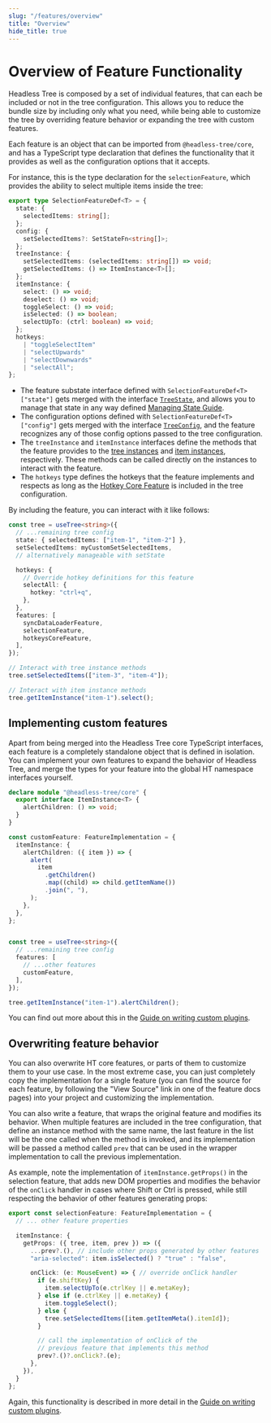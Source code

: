 ```yaml
---
slug: "/features/overview"
title: "Overview"
hide_title: true
---
```


# Overview of Feature Functionality

Headless Tree is composed by a set of individual features, that can each be included or not in the tree
configuration. This allows you to reduce the bundle size by including only what you need, while being able
to customize the tree by overriding feature behavior or expanding the tree with custom features.

Each feature is an object that can be imported from `@headless-tree/core`, and has a TypeScript type declaration
that defines the functionality that it provides as well as the configuration options that it accepts.

For instance, this is the type declaration for the `selectionFeature`, which provides the ability to
select multiple items inside the tree:

```ts
export type SelectionFeatureDef<T> = {
  state: {
    selectedItems: string[];
  };
  config: {
    setSelectedItems?: SetStateFn<string[]>;
  };
  treeInstance: {
    setSelectedItems: (selectedItems: string[]) => void;
    getSelectedItems: () => ItemInstance<T>[];
  };
  itemInstance: {
    select: () => void;
    deselect: () => void;
    toggleSelect: () => void;
    isSelected: () => boolean;
    selectUpTo: (ctrl: boolean) => void;
  };
  hotkeys:
    | "toggleSelectItem"
    | "selectUpwards"
    | "selectDownwards"
    | "selectAll";
};
```

- The feature substate interface defined with `SelectionFeatureDef<T>["state"]` gets merged with the
  interface [`TreeState`](/api/core/interface/TreeState),
  and allows you to manage that state in any way defined [Managing State Guide](/guides/state).
- The configuration options defined with `SelectionFeatureDef<T>["config"]` gets merged with the
  interface [`TreeConfig`](/api/core/interface/TreeConfig), and the feature recognizes any of those
  config options passed to the tree configuration.
- The `treeInstance` and `itemInstance` interfaces define the methods that the feature provides to
  the [tree instances](/api/core/interface/TreeInstance) and [item instances](/api/core/interface/ItemInstance),
  respectively. These methods can be called directly on the instances to interact with the feature.
- The `hotkeys` type defines the hotkeys that the feature implements and respects as long as the
  [Hotkey Core Feature](/features/hotkeys) is included in the tree configuration.

By including the feature, you can interact with it like follows:

```ts
const tree = useTree<string>({
  // ...remaining tree config
  state: { selectedItems: ["item-1", "item-2"] },
  setSelectedItems: myCustomSetSelectedItems,
  // alternatively manageable with setState

  hotkeys: {
    // Override hotkey definitions for this feature
    selectAll: {
      hotkey: "ctrl+q",
    },
  },
  features: [
    syncDataLoaderFeature,
    selectionFeature,
    hotkeysCoreFeature,
  ],
});

// Interact with tree instance methods
tree.setSelectedItems(["item-3", "item-4"]);

// Interact with item instance methods
tree.getItemInstance("item-1").select();
```

## Implementing custom features

Apart from being merged into the Headless Tree core TypeScript interfaces, each feature is a completely
standalone object that is defined in isolation. You can implement your own features to expand the
behavior of Headless Tree, and merge the types for your feature into the global HT namespace interfaces
yourself.

```ts
declare module "@headless-tree/core" {
  export interface ItemInstance<T> {
    alertChildren: () => void;
  }
}

const customFeature: FeatureImplementation = {
  itemInstance: {
    alertChildren: ({ item }) => {
      alert(
        item
          .getChildren()
          .map((child) => child.getItemName())
          .join(", "),
      );
    },
  },
};


const tree = useTree<string>({
  // ...remaining tree config
  features: [
    // ...other features
    customFeature,
  ],
});

tree.getItemInstance("item-1").alertChildren();
```

You can find out more about this in the [Guide on writing custom plugins](/recipe/plugins).

## Overwriting feature behavior

You can also overwrite HT core features, or parts of them to customize them to your use case. In the most
extreme case, you can just completely copy the implementation for a single feature (you can find the source
for each feature, by following the "View Source" link in one of the feature docs pages) into your project
and customizing the implementation.

You can also write a feature, that wraps the original feature and modifies its behavior. When multiple features
are included in the tree configuration, that define an instance method with the same name, the last feature
in the list will be the one called when the method is invoked, and its implementation will be passed a method
called `prev` that can be used in the wrapper implementation to call the previous implementation.

As example, note the implementation of `itemInstance.getProps()` in the selection feature, that adds new DOM properties
and modifies the behavior of the `onClick` handler in cases where Shift or Ctrl is pressed, while still
respecting the behavior of other features generating props:

```ts
export const selectionFeature: FeatureImplementation = {
  // ... other feature properties

  itemInstance: {
    getProps: ({ tree, item, prev }) => ({
      ...prev?.(), // include other props generated by other features
      "aria-selected": item.isSelected() ? "true" : "false",

      onClick: (e: MouseEvent) => { // override onClick handler
        if (e.shiftKey) {
          item.selectUpTo(e.ctrlKey || e.metaKey);
        } else if (e.ctrlKey || e.metaKey) {
          item.toggleSelect();
        } else {
          tree.setSelectedItems([item.getItemMeta().itemId]);
        }

        // call the implementation of onClick of the
        // previous feature that implements this method
        prev?.()?.onClick?.(e);
      },
    }),
  }
};
```

Again, this functionality is described in more detail in the [Guide on writing custom plugins](/recipe/plugins).